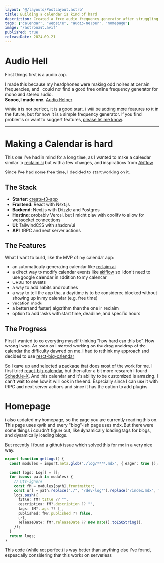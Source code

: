 ```yaml
---
layout: "@/layouts/PostLayout.astro"
title: Building a calendar is kind of hard
description: Created a free audio frequency generator after struggling to find one online. Also building a custom calendar app inspired by Reclaim and Akiflow
tags: ["calendar", "website", "audio-helper", "homepage"]
image: "/astronaut.avif"
published: true
releaseDate: 2024-09-21
---
```

# Audio Hell

First things first is a audio app.

I made this because my headphones were making odd noises at certain frequencies, and I could not find a good free online frequency generator for mono and stereo audio. <br/>
**Soooo, I made one.** [Audio Helper](https://audio-helper.mauroner.net)

While it is not perfect, it is a good start. I will be adding more features to it in the future, but for now it is a simple frequency generator. If you find problems or want to suggest features, [please let me know](https://github.com/MaximilianMauroner/audio-helper/issues).

---

# Making a Calendar is hard

This one I've had in mind for a long time, as I wanted to make a calendar similar to [reclaim.ai](https://reclaim.ai) but with a few changes, and inspirations from [Akiflow](https://akiflow.com/)

Since I've had some free time, I decided to start working on it.

## The Stack

- **Starter**: [create-t3-app](https://create.t3.gg/)
- **Frontend**: React with Next.js
- **Backend**: Next.js with Drizzle and Postgres
- **Hosting**: probably Vercel, but I might play with [coolify](https://github.com/coollabsio/coolify) to allow for websocket connections
- **UI**: TailwindCSS with shadcn/ui
- **API**: tRPC and next server actions

## The Features

What I want to build, like the MVP of my calendar app:

- an automatically generating calendar like [reclaim.ai](https://reclaim.ai)
- a direct way to modify calendar events like [akiflow](https://akiflow.com/) so I don't need to use google calendar in addition to my calendar
- CRUD for events
- a way to add habits and routines
- a way to tell the app that a day/time is to be considered blocked without showing up in my calendar (e.g. free time)
- vacation mode
- a better(and faster) algorithm than the one in reclaim
- option to add tasks with start time, deadline, and specific hours

## The Progress

First I wanted to do everyting myself thinking "how hard can this be". How wrong I was. As soon as I started working on the drag and drop of the calendar the difficulty dawned on me. I had to rethink my approach and decided to use [react-big-calendar](https://github.com/jquense/react-big-calendar)

So I gave up and selected a package that does most of the work for me. I first tried [react-big-calendar](https://github.com/jquense/react-big-calendar), but then after a bit more research I found [Schedule-X](https://schedule-x.dev/).
And this calendar and it's ability to be customized is amazing. I can't wait to see how it will look in the end. Especially since I can use it with tRPC and next server actions and since it has the option to add plugins

# Homepage

i also updated my homepage, so the page you are currently reading this on. This page uses qwik and every "blog"-ish page uses mdx. 
But there were some things i couldn't figure out, like dynamically loading tags for blogs, and dynamically loading blogs.

But recently I found a github issue which solved this for me in a very nice way.

```typescript
export function getLogs() {
  const modules = import.meta.glob("./log/**/*.mdx", { eager: true });

  const logs: Log[] = [];
  for (const path in modules) {
    // @ts-ignore
    const fM = modules[path].frontmatter;
    const url = path.replace("./", "/dev-log/").replace("/index.mdx", "");
    logs.push({
      title: fM?.title ?? "",
      description: fM?.description ?? "",
      tags: fM?.tags ?? [],
      published: fM?.published ?? false,
      url,
      releaseDate: fM?.releaseDate ?? new Date().toISOString(),
    });
  }
  return logs;
}
```

This code (while not perfect) is way better than anything else i've found, espescially considering that this works on serverless